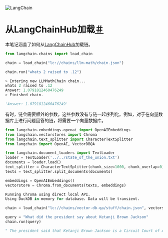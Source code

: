 

<Head>
  <script>
    {
      `(function() {
         var _hmt = _hmt || [];
(function() {
  var hm = document.createElement("script");
  hm.src = "https://hm.baidu.com/hm.js?e60fb290e204e04c5cb6f79b0ac1e697";
  var s = document.getElementsByTagName("script")[0]; 
  s.parentNode.insertBefore(hm, s);
})();
       })();`
    }
  </script>
</Head>

![LangChain](https://pica.zhimg.com/50/v2-56e8bbb52aa271012541c1fe1ceb11a2_r.gif)





从LangChainHub加载[＃](#loading-from-langchainhub "此标题的永久链接")
=========================================================

本笔记涵盖了如何从[LangChainHub](https://github.com/hwchase17/langchain-hub)加载链。

```python
from langchain.chains import load_chain

chain = load_chain("lc://chains/llm-math/chain.json")

```

```python
chain.run("whats 2 raised to .12")

```

```python
> Entering new LLMMathChain chain...
whats 2 raised to .12
Answer: 1.0791812460476249
> Finished chain.

```

```python
'Answer: 1.0791812460476249'

```

有时，链会需要额外的参数，这些参数没有与链一起序列化。例如，对于在向量数据库上进行问题回答的链，将需要一个向量数据库。

```python
from langchain.embeddings.openai import OpenAIEmbeddings
from langchain.vectorstores import Chroma
from langchain.text_splitter import CharacterTextSplitter
from langchain import OpenAI, VectorDBQA

```

```python
from langchain.document_loaders import TextLoader
loader = TextLoader('../../state_of_the_union.txt')
documents = loader.load()
text_splitter = CharacterTextSplitter(chunk_size=1000, chunk_overlap=0)
texts = text_splitter.split_documents(documents)

embeddings = OpenAIEmbeddings()
vectorstore = Chroma.from_documents(texts, embeddings)

```

```python
Running Chroma using direct local API.
Using DuckDB in-memory for database. Data will be transient.

```

```python
chain = load_chain("lc://chains/vector-db-qa/stuff/chain.json", vectorstore=vectorstore)

```

```python
query = "What did the president say about Ketanji Brown Jackson"
chain.run(query)

```

```python
" The president said that Ketanji Brown Jackson is a Circuit Court of Appeals Judge, one of the nation's top legal minds, a former top litigator in private practice, a former federal public defender, has received a broad range of support from the Fraternal Order of Police to former judges appointed by Democrats and Republicans, and will continue Justice Breyer's legacy of excellence."

```

